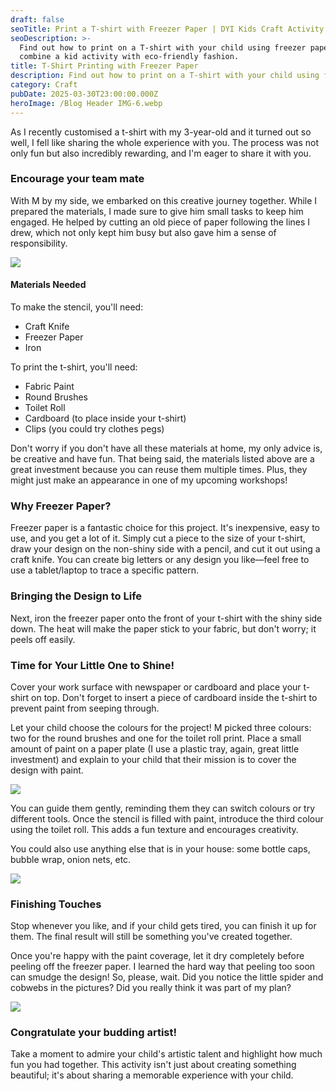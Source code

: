 ```yaml
---
draft: false
seoTitle: Print a T-shirt with Freezer Paper | DYI Kids Craft Activity
seoDescription: >-
  Find out how to print on a T-shirt with your child using freezer paper to
  combine a kid activity with eco-friendly fashion. 
title: T-Shirt Printing with Freezer Paper
description: Find out how to print on a T-shirt with your child using freezer paper
category: Craft
pubDate: 2025-03-30T23:00:00.000Z
heroImage: /Blog Header IMG-6.webp
---
```


As I recently customised a t-shirt with my 3-year-old and it turned out so well, I fell like sharing the whole experience with you. The process was not only fun but also incredibly rewarding, and I'm eager to share it with you.

### Encourage your team mate

With M by my side, we embarked on this creative journey together. While I prepared the materials, I made sure to give him small tasks to keep him engaged. He helped by cutting an old piece of paper following the lines I drew, which not only kept him busy but also gave him a sense of responsibility.

![](</tshirt printing with freezer paper .png>)

#### Materials Needed

To make the stencil, you'll need:

* Craft Knife
* Freezer Paper
* Iron

To print the t-shirt, you'll need:

* Fabric Paint
* Round Brushes
* Toilet Roll
* Cardboard (to place inside your t-shirt)
* Clips (you could try clothes pegs)

Don't worry if you don't have all these materials at home, my only advice is, be creative and have fun. That being said, the materials listed above are a great investment because you can reuse them multiple times. Plus, they might just make an appearance in one of my upcoming workshops!

### Why Freezer Paper?

Freezer paper is a fantastic choice for this project. It's inexpensive, easy to use, and you get a lot of it. Simply cut a piece to the size of your t-shirt, draw your design on the non-shiny side with a pencil, and cut it out using a craft knife. You can create big letters or any design you like—feel free to use a tablet/laptop to trace a specific pattern.

### Bringing the Design to Life

Next, iron the freezer paper onto the front of your t-shirt with the shiny side down. The heat will make the paper stick to your fabric, but don't worry; it peels off easily.

### Time for Your Little One to Shine!

Cover your work surface with newspaper or cardboard and place your t-shirt on top. Don't forget to insert a piece of cardboard inside the t-shirt to prevent paint from seeping through.

Let your child choose the colours for the project! M picked three colours: two for the round brushes and one for the toilet roll print. Place a small amount of paint on a paper plate (I use a plastic tray, again, great little investment) and explain to your child that their mission is to cover the design with paint.

![](/painting%20activity%20with%20kids.png)

You can guide them gently, reminding them they can switch colours or try different tools. Once the stencil is filled with paint, introduce the third colour using the toilet roll. This adds a fun texture and encourages creativity.

You could also use anything else that is in your house: some bottle caps, bubble wrap, onion nets, etc.

![](/how%20to%20paint%20with%20freezer%20paper.png)

### Finishing Touches

Stop whenever you like, and if your child gets tired, you can finish it up for them. The final result will still be something you've created together.

Once you're happy with the paint coverage, let it dry completely before peeling off the freezer paper. I learned the hard way that peeling too soon can smudge the design! So, please, wait. Did you notice the little spider and cobwebs in the pictures? Did you really think it was part of my plan?

![](/stencil%20painted%20tshirt%20kids%20activity.png)

### Congratulate your budding artist!

Take a moment to admire your child's artistic talent and highlight how much fun you had together. This activity isn't just about creating something beautiful; it's about sharing a memorable experience with your child.
